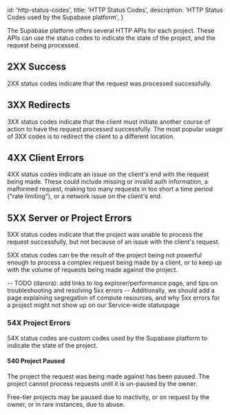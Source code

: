 
  id: 'http-status-codes',
  title: 'HTTP Status Codes',
  description: 'HTTP Status Codes used by the Supabase platform',
}

The Supabase platform offers several HTTP APIs for each project. These APIs can use the status codes to indicate the state of the project, and the request being processed.

## 2XX Success

2XX status codes indicate that the request was processed successfully.

## 3XX Redirects

3XX status codes indicate that the client must initiate another course of action to have the request processed successfully. The most popular usage of 3XX codes is to redirect the client to a different location.

## 4XX Client Errors

4XX status codes indicate an issue on the client's end with the request being made. These could include missing or invalid auth information, a malformed request, making too many requests in too short a time period ("rate limiting"), or a network issue on the client's end.

## 5XX Server or Project Errors

5XX status codes indicate that the project was unable to process the request successfully, but not because of an issue with the client's request.

5XX status codes can be the result of the project being not powerful enough to process a complex request being made by a client, or to keep up with the volume of requests being made against the project.

-- TODO (darora): add links to log explorer/performance page, and tips on troubleshooting and resolving 5xx errors
-- Additionally, we should add a page explaining segregation of compute resources, and why 5xx errors for a project might not show up on our Service-wide statuspage

### 54X Project Errors

54X status codes are custom codes used by the Supabase platform to indicate the state of the project.

#### 540 Project Paused

The project the request was being made against has been paused. The project cannot process requests until it is un-paused by the owner.

Free-tier projects may be paused due to inactivity, or on request by the owner, or in rare instances, due to abuse.


